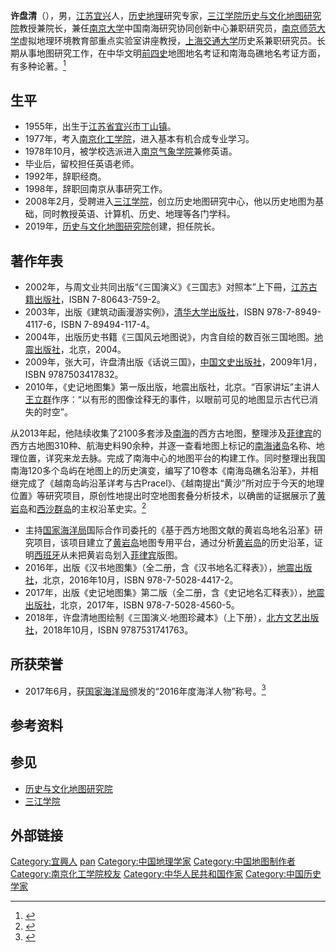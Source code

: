 {{autobiography|time=2020-10-11}}
'''许盘清'''（{{bd|1955年||}}），男，[[江苏|江苏]][[宜兴|宜兴]]人，[[历史地理|历史地理]]研究专家，[[三江学院|三江学院]][[历史与文化地图研究院|历史与文化地图研究院]]教授兼院长，兼任[[南京大学|南京大学]]中国南海研究协同创新中心兼职研究员，[[南京师范大学|南京师范大学]]虚拟地理环境教育部重点实验室讲座教授，[[上海交通大学|上海交通大学]]历史系兼职研究员。长期从事地图研究工作，在中华文明[[前四史|前四史]]地图地名考证和南海岛礁地名考证方面，有多种论著。<ref>{{cite web |title=历史地图迷许盘清 |url=https://www.sju.edu.cn/lsywhdtyjy/d5/71/c5069a54641/page.htm |website=三江学院 |accessdate=2020-10-16}}</ref>

== 生平 ==
*1955年，出生于[[江苏省|江苏省]][[宜兴市|宜兴市]][[丁山镇|丁山镇]]。
*1977年，考入[[南京化工学院|南京化工学院]]，进入基本有机合成专业学习。
*1978年10月，被学校选派进入[[南京气象学院|南京气象学院]]兼修英语。
*毕业后，留校担任英语老师。
*1992年，辞职经商。
*1998年，辞职回南京从事研究工作。
*2008年2月，受聘进入[[三江学院|三江学院]]，创立历史地图研究中心，他以历史地图为基础，同时教授英语、计算机、历史、地理等各门学科。
*2019年，[[历史与文化地图研究院|历史与文化地图研究院]]创建，担任院长。

== 著作年表 ==
*2002年，与周文业共同出版“《三国演义》《三国志》对照本”上下冊，[[江苏古籍出版社|江苏古籍出版社]]，ISBN 7-80643-759-2。
*2003年，出版《建筑动画漫游实例》，[[清华大学出版社|清华大学出版社]]，ISBN 978-7-8949-4117-6，ISBN 7-89494-117-4。
*2004年，出版历史书籍《三国风云地图说》，内含自绘的数百张三国地图。[[地震出版社|地震出版社]]，北京，2004。
*2009年，张大可，许盘清出版《话说三国》，[[中国文史出版社|中国文史出版社]]，2009年1月，ISBN 9787503417832。
*2010年，《史记地图集》第一版出版，地震出版社，北京。“百家讲坛”主讲人[[王立群|王立群]]作序：“以有形的图像诠释无的事件，以眼前可见的地图显示古代已消失的时空”。
从2013年起，他陆续收集了2100多套涉及[[南海|南海]]的西方古地图，整理涉及[[菲律宾|菲律宾]]的西方古地图310种、航海史料90余种，并逐一查看地图上标记的[[南海诸岛|南海诸岛]]名称、地理位置，详究来龙去脉。完成了南海中心的地图平台的构建工作。同时整理出我国南海120多个岛屿在地图上的历史演变，编写了10卷本《南海岛礁名沿革》，并相继完成了《越南岛屿沿革详考与古Pracel》、《越南提出“黄沙”所对应于今天的地理位置》等研究项目，原创性地提出时空地图套叠分析技术，以确凿的证据展示了[[黄岩岛|黄岩岛]]和[[西沙群岛|西沙群岛]]的主权沿革史实。<ref>{{cite web |title=许盘清_中国海洋外宣第一官网 海洋门户网站 |url=http://ocean.china.com.cn/2017-02/13/content_40277064.htm |website=ocean.china.com.cn |accessdate=2020-10-16}}</ref>
*主持[[国家海洋局|国家海洋局]]国际合作司委托的《基于西方地图文献的黄岩岛地名沿革》研究项目，该项目建立了[[黄岩岛|黄岩岛]]地图专用平台，通过分析[[黄岩岛|黄岩岛]]的历史沿革，证明[[西班牙|西班牙]]从未把黄岩岛划入[[菲律宾|菲律宾]]版图。
*2016年，出版《汉书地图集》（全二册，含《汉书地名汇释表》），[[地震出版社|地震出版社]]，北京，2016年10月，ISBN 978-7-5028-4417-2。
*2017年，出版《史记地图集》第二版（全二册，含《史记地名汇释表》），[[地震出版社|地震出版社]]，北京，2017年，ISBN 978-7-5028-4560-5。
*2018年，许盘清地图绘制《三国演义·地图珍藏本》（上下册），[[北方文艺出版社|北方文艺出版社]]，2018年10月，ISBN 9787531741763。

== 所获荣誉 ==
*2017年6月，获[[国家海洋局|国家海洋局]]颁发的“2016年度海洋人物”称号。<ref>{{cite web |title=2016年度海洋人物揭晓 _光明日报 _光明网 |url=http://news.gmw.cn/2017-06/09/content_24736002.htm |website=news.gmw.cn |accessdate=2020-10-16}}</ref>

== 参考资料 ==
{{reflist}}

== 参见 ==
*[[历史与文化地图研究院|历史与文化地图研究院]]
*[[三江学院|三江学院]]

== 外部链接 ==

{{normdaten|NLC=000037315|CALIS=n2004239044|VIAF=16957242|ISNI=0000 0000 4823 5600|GND=1152226479|NTA=377242675|LCCN=no2005055251}}
{{DEFAULTSORT:xu panqing}}
[[Category:宜興人|Category:宜興人]]
[[Category:许姓|pan]]
[[Category:中国地理学家|Category:中国地理学家]]
[[Category:中国地图制作者|Category:中国地图制作者]]
[[Category:南京化工学院校友|Category:南京化工学院校友]]
[[Category:中华人民共和国作家|Category:中华人民共和国作家]]
[[Category:中国历史学家|Category:中国历史学家]]